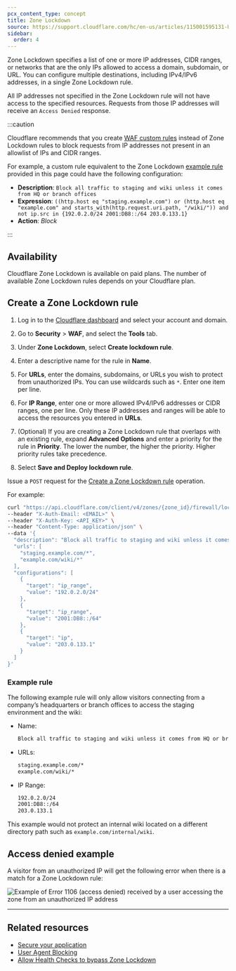 ```yaml
---
pcx_content_type: concept
title: Zone Lockdown
source: https://support.cloudflare.com/hc/en-us/articles/115001595131-Understanding-Cloudflare-Zone-Lockdown
sidebar:
  order: 4
---
```



Zone Lockdown specifies a list of one or more IP addresses, CIDR ranges, or networks that are the only IPs allowed to access a domain, subdomain, or URL. You can configure multiple destinations, including IPv4/IPv6 addresses, in a single Zone Lockdown rule.

All IP addresses not specified in the Zone Lockdown rule will not have access to the specified resources. Requests from those IP addresses will receive an `Access Denied` response.

:::caution

Cloudflare recommends that you create [WAF custom rules](/waf/custom-rules/) instead of Zone Lockdown rules to block requests from IP addresses not present in an allowlist of IPs and CIDR ranges.

For example, a custom rule equivalent to the Zone Lockdown [example rule](#example-rule) provided in this page could have the following configuration:

- **Description**: `Block all traffic to staging and wiki unless it comes from HQ or branch offices`
- **Expression**: `((http.host eq "staging.example.com") or (http.host eq "example.com" and starts_with(http.request.uri.path, "/wiki/")) and not ip.src in {192.0.2.0/24 2001:DB8::/64 203.0.133.1}`
- **Action**: _Block_

:::

## Availability

Cloudflare Zone Lockdown is available on paid plans. The number of available Zone Lockdown rules depends on your Cloudflare plan.

<FeatureTable id="security.x_zone_lockdown_rules" />

## Create a Zone Lockdown rule

<Tabs syncKey="dashPlusAPI"> <TabItem label="Dashboard">

1. Log in to the [Cloudflare dashboard](https://dash.cloudflare.com/) and select your account and domain.

2. Go to **Security** > **WAF**, and select the **Tools** tab.

3. Under **Zone Lockdown**, select **Create lockdown rule**.

4. Enter a descriptive name for the rule in **Name**.

5. For **URLs**, enter the domains, subdomains, or URLs you wish to protect from unauthorized IPs. You can use wildcards such as `*`. Enter one item per line.

6. For **IP Range**, enter one or more allowed IPv4/IPv6 addresses or CIDR ranges, one per line. Only these IP addresses and ranges will be able to access the resources you entered in **URLs**.

7. (Optional) If you are creating a Zone Lockdown rule that overlaps with an existing rule, expand **Advanced Options** and enter a priority for the rule in **Priority**. The lower the number, the higher the priority. Higher priority rules take precedence.

8. Select **Save and Deploy lockdown rule**.

</TabItem> <TabItem label="API">

Issue a `POST` request for the [Create a Zone Lockdown rule](/api/resources/firewall/subresources/lockdowns/methods/create/) operation.

For example:

```bash
curl "https://api.cloudflare.com/client/v4/zones/{zone_id}/firewall/lockdowns" \
--header "X-Auth-Email: <EMAIL>" \
--header "X-Auth-Key: <API_KEY>" \
--header "Content-Type: application/json" \
--data '{
  "description": "Block all traffic to staging and wiki unless it comes from HQ or branch offices",
  "urls": [
    "staging.example.com/*",
    "example.com/wiki/*"
  ],
  "configurations": [
    {
      "target": "ip_range",
      "value": "192.0.2.0/24"
    },
    {
      "target": "ip_range",
      "value": "2001:DB8::/64"
    },
    {
      "target": "ip",
      "value": "203.0.133.1"
    }
  ]
}'
```

</TabItem> </Tabs>

### Example rule

The following example rule will only allow visitors connecting from a company’s headquarters or branch offices to access the staging environment and the wiki:

- Name:

  ```txt
  Block all traffic to staging and wiki unless it comes from HQ or branch offices
  ```

- URLs:

  ```txt
  staging.example.com/*
  example.com/wiki/*
  ```

- IP Range:

  ```txt
  192.0.2.0/24
  2001:DB8::/64
  203.0.133.1
  ```

This example would not protect an internal wiki located on a different directory path such as `example.com/internal/wiki`.

## Access denied example

A visitor from an unauthorized IP will get the following error when there is a match for a Zone Lockdown rule:

![Example of Error 1106 (access denied) received by a user accessing the zone from an unauthorized IP address](~/assets/images/waf/tools/zone-lockdown-rule-error-1106-access-denied.png)

---

## Related resources

- [Secure your application](/learning-paths/application-security/)
- [User Agent Blocking](/waf/tools/user-agent-blocking/)
- [Allow Health Checks to bypass Zone Lockdown](/health-checks/how-to/zone-lockdown/)
